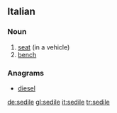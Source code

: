 ==Italian==

===Noun===
{{it-noun|sedil|m|e|i}}

# [[seat]] (in a vehicle)
# [[bench]]

===Anagrams===
* [[diesel#Italian|diesel]]

[[de:sedile]]
[[gl:sedile]]
[[it:sedile]]
[[tr:sedile]]